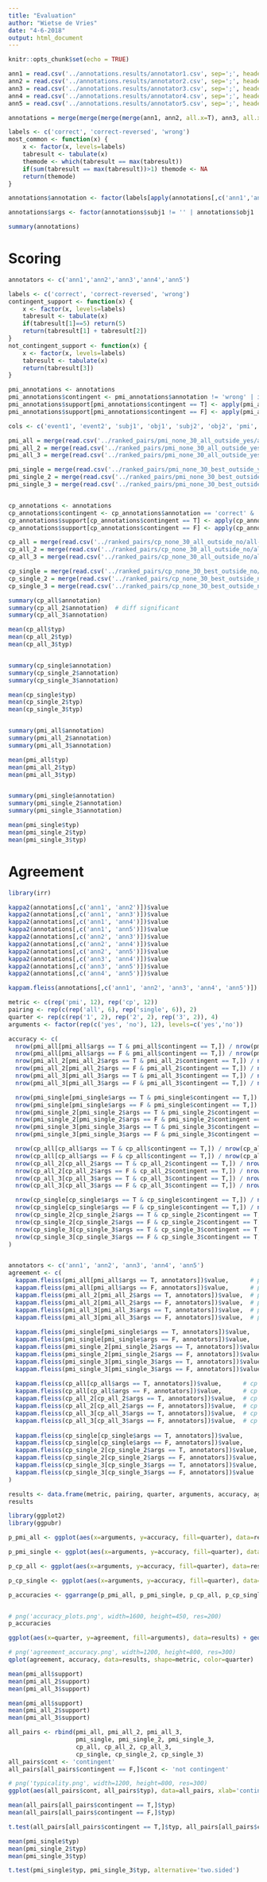 ```yaml
---
title: "Evaluation"
author: "Wietse de Vries"
date: "4-6-2018"
output: html_document
---
```


```r
knitr::opts_chunk$set(echo = TRUE)
```

```r
ann1 = read.csv('../annotations.results/annotator1.csv', sep=';', header=FALSE, col.names=c('event1', 'event2', 'subj1', 'obj1', 'subj2', 'obj2', 'ann1'))
ann2 = read.csv('../annotations.results/annotator2.csv', sep=';', header=FALSE, col.names=c('event1', 'event2', 'subj1', 'obj1', 'subj2', 'obj2', 'ann2'))
ann3 = read.csv('../annotations.results/annotator3.csv', sep=';', header=FALSE, col.names=c('event1', 'event2', 'subj1', 'obj1', 'subj2', 'obj2', 'ann3'))
ann4 = read.csv('../annotations.results/annotator4.csv', sep=';', header=FALSE, col.names=c('event1', 'event2', 'subj1', 'obj1', 'subj2', 'obj2', 'ann4'))
ann5 = read.csv('../annotations.results/annotator5.csv', sep=';', header=FALSE, col.names=c('event1', 'event2', 'subj1', 'obj1', 'subj2', 'obj2', 'ann5'))

annotations = merge(merge(merge(merge(ann1, ann2, all.x=T), ann3, all.x=T), ann4, all.x=T), ann5, all.x=T)

labels <- c('correct', 'correct-reversed', 'wrong')
most_common <- function(x) {
    x <- factor(x, levels=labels)
    tabresult <- tabulate(x)
    themode <- which(tabresult == max(tabresult))
    if(sum(tabresult == max(tabresult))>1) themode <- NA
    return(themode)
}

annotations$annotation <- factor(labels[apply(annotations[,c('ann1','ann2','ann3','ann4','ann5')], 1, most_common)], levels=labels)

annotations$args <- factor(annotations$subj1 != '' | annotations$obj1 != '' | annotations$subj2 != '' | annotations$obj2 != '', levels=c(T,F))

```

```r
summary(annotations)
```

# Scoring

```r
annotators <- c('ann1','ann2','ann3','ann4','ann5')

labels <- c('correct', 'correct-reversed', 'wrong')
contingent_support <- function(x) {
    x <- factor(x, levels=labels)
    tabresult <- tabulate(x)
    if(tabresult[1]==5) return(5)
    return(tabresult[1] + tabresult[2])
}
not_contingent_support <- function(x) {
    x <- factor(x, levels=labels)
    tabresult <- tabulate(x)
    return(tabresult[3])
}

pmi_annotations <- annotations
pmi_annotations$contingent <- pmi_annotations$annotation != 'wrong' | is.na(pmi_annotations$annotation)
pmi_annotations$support[pmi_annotations$contingent == T] <- apply(pmi_annotations[pmi_annotations$contingent == T, annotators], 1, contingent_support)
pmi_annotations$support[pmi_annotations$contingent == F] <- apply(pmi_annotations[pmi_annotations$contingent == F, annotators], 1, not_contingent_support)

cols <- c('event1', 'event2', 'subj1', 'obj1', 'subj2', 'obj2', 'pmi', 'scp', 'cp', 'typ')

pmi_all = merge(read.csv('../ranked_pairs/pmi_none_30_all_outside_yes/all-1.csv', sep=';', header=FALSE, col.names=cols), pmi_annotations)
pmi_all_2 = merge(read.csv('../ranked_pairs/pmi_none_30_all_outside_yes/all-2.csv', sep=';', header=FALSE, col.names=cols), pmi_annotations)
pmi_all_3 = merge(read.csv('../ranked_pairs/pmi_none_30_all_outside_yes/all-3.csv', sep=';', header=FALSE, col.names=cols), pmi_annotations)

pmi_single = merge(read.csv('../ranked_pairs/pmi_none_30_best_outside_yes/all-1.csv', sep=';', header=FALSE, col.names=cols), pmi_annotations)
pmi_single_2 = merge(read.csv('../ranked_pairs/pmi_none_30_best_outside_yes/all-2.csv', sep=';', header=FALSE, col.names=cols), pmi_annotations)
pmi_single_3 = merge(read.csv('../ranked_pairs/pmi_none_30_best_outside_yes/all-3.csv', sep=';', header=FALSE, col.names=cols), pmi_annotations)


cp_annotations <- annotations
cp_annotations$contingent <- cp_annotations$annotation == 'correct' & !is.na(cp_annotations$annotation)
cp_annotations$support[cp_annotations$contingent == T] <- apply(cp_annotations[cp_annotations$contingent == T, annotators], 1, contingent_support)
cp_annotations$support[cp_annotations$contingent == F] <- apply(cp_annotations[cp_annotations$contingent == F, annotators], 1, not_contingent_support)

cp_all = merge(read.csv('../ranked_pairs/cp_none_30_all_outside_no/all-1.csv', sep=';', header=FALSE, col.names=cols), cp_annotations)
cp_all_2 = merge(read.csv('../ranked_pairs/cp_none_30_all_outside_no/all-2.csv', sep=';', header=FALSE, col.names=cols), cp_annotations)
cp_all_3 = merge(read.csv('../ranked_pairs/cp_none_30_all_outside_no/all-3.csv', sep=';', header=FALSE, col.names=cols), cp_annotations)

cp_single = merge(read.csv('../ranked_pairs/cp_none_30_best_outside_no/all-1.csv', sep=';', header=FALSE, col.names=cols), cp_annotations)
cp_single_2 = merge(read.csv('../ranked_pairs/cp_none_30_best_outside_no/all-2.csv', sep=';', header=FALSE, col.names=cols), cp_annotations)
cp_single_3 = merge(read.csv('../ranked_pairs/cp_none_30_best_outside_no/all-3.csv', sep=';', header=FALSE, col.names=cols), cp_annotations)
```


```r
summary(cp_all$annotation)
summary(cp_all_2$annotation)  # diff significant
summary(cp_all_3$annotation)

mean(cp_all$typ)
mean(cp_all_2$typ)
mean(cp_all_3$typ)


summary(cp_single$annotation)
summary(cp_single_2$annotation)
summary(cp_single_3$annotation)

mean(cp_single$typ)
mean(cp_single_2$typ)
mean(cp_single_3$typ)


summary(pmi_all$annotation)
summary(pmi_all_2$annotation)
summary(pmi_all_3$annotation)

mean(pmi_all$typ)
mean(pmi_all_2$typ)
mean(pmi_all_3$typ)


summary(pmi_single$annotation)
summary(pmi_single_2$annotation)
summary(pmi_single_3$annotation)

mean(pmi_single$typ)
mean(pmi_single_2$typ)
mean(pmi_single_3$typ)
```


# Agreement

```r
library(irr)

kappa2(annotations[,c('ann1', 'ann2')])$value
kappa2(annotations[,c('ann1', 'ann3')])$value
kappa2(annotations[,c('ann1', 'ann4')])$value
kappa2(annotations[,c('ann1', 'ann5')])$value
kappa2(annotations[,c('ann2', 'ann3')])$value
kappa2(annotations[,c('ann2', 'ann4')])$value
kappa2(annotations[,c('ann2', 'ann5')])$value
kappa2(annotations[,c('ann3', 'ann4')])$value
kappa2(annotations[,c('ann3', 'ann5')])$value
kappa2(annotations[,c('ann4', 'ann5')])$value

kappam.fleiss(annotations[,c('ann1', 'ann2', 'ann3', 'ann4', 'ann5')])
```


```r
metric <- c(rep('pmi', 12), rep('cp', 12))
pairing <- rep(c(rep('all', 6), rep('single', 6)), 2)
quarter <- rep(c(rep('1', 2), rep('2', 2), rep('3', 2)), 4)
arguments <- factor(rep(c('yes', 'no'), 12), levels=c('yes','no'))

accuracy <- c(
  nrow(pmi_all[pmi_all$args == T & pmi_all$contingent == T,]) / nrow(pmi_all[pmi_all$args == T,]),             # pmi all  q1  yes
  nrow(pmi_all[pmi_all$args == F & pmi_all$contingent == T,]) / nrow(pmi_all[pmi_all$args == F,]),             # pmi all  q1  no
  nrow(pmi_all_2[pmi_all_2$args == T & pmi_all_2$contingent == T,]) / nrow(pmi_all_2[pmi_all_2$args == T,]),   # pmi all  q2  yes
  nrow(pmi_all_2[pmi_all_2$args == F & pmi_all_2$contingent == T,]) / nrow(pmi_all_2[pmi_all_2$args == F,]),   # pmi all  q2  no
  nrow(pmi_all_3[pmi_all_3$args == T & pmi_all_3$contingent == T,]) / nrow(pmi_all_3[pmi_all_3$args == T,]),   # pmi all  q3  yes
  nrow(pmi_all_3[pmi_all_3$args == F & pmi_all_3$contingent == T,]) / nrow(pmi_all_3[pmi_all_3$args == F,]),   # pmi all  q3  no

  nrow(pmi_single[pmi_single$args == T & pmi_single$contingent == T,]) / nrow(pmi_single[pmi_single$args == T,]),             # pmi single  q1  yes
  nrow(pmi_single[pmi_single$args == F & pmi_single$contingent == T,]) / nrow(pmi_single[pmi_single$args == F,]),             # pmi single  q1  no
  nrow(pmi_single_2[pmi_single_2$args == T & pmi_single_2$contingent == T,]) / nrow(pmi_single_2[pmi_single_2$args == T,]),   # pmi single  q2  yes
  nrow(pmi_single_2[pmi_single_2$args == F & pmi_single_2$contingent == T,]) / nrow(pmi_single_2[pmi_single_2$args == F,]),   # pmi single  q2  no
  nrow(pmi_single_3[pmi_single_3$args == T & pmi_single_3$contingent == T,]) / nrow(pmi_single_3[pmi_single_3$args == T,]),   # pmi single  q3  yes
  nrow(pmi_single_3[pmi_single_3$args == F & pmi_single_3$contingent == T,]) / nrow(pmi_single_3[pmi_single_3$args == F,]),   # pmi single  q3  no

  nrow(cp_all[cp_all$args == T & cp_all$contingent == T,]) / nrow(cp_all[cp_all$args == T,]),             # cp all  q1  yes
  nrow(cp_all[cp_all$args == F & cp_all$contingent == T,]) / nrow(cp_all[cp_all$args == F,]),             # cp all  q1  no
  nrow(cp_all_2[cp_all_2$args == T & cp_all_2$contingent == T,]) / nrow(cp_all_2[cp_all_2$args == T,]),   # cp all  q2  yes
  nrow(cp_all_2[cp_all_2$args == F & cp_all_2$contingent == T,]) / nrow(cp_all_2[cp_all_2$args == F,]),   # cp all  q2  no
  nrow(cp_all_3[cp_all_3$args == T & cp_all_3$contingent == T,]) / nrow(cp_all_3[cp_all_3$args == T,]),   # cp all  q3  yes
  nrow(cp_all_3[cp_all_3$args == F & cp_all_3$contingent == T,]) / nrow(cp_all_3[cp_all_3$args == F,]),   # cp all  q3  no

  nrow(cp_single[cp_single$args == T & cp_single$contingent == T,]) / nrow(cp_single[cp_single$args == T,]),             # cp single  q1  yes
  nrow(cp_single[cp_single$args == F & cp_single$contingent == T,]) / nrow(cp_single[cp_single$args == F,]),             # cp single  q1  no
  nrow(cp_single_2[cp_single_2$args == T & cp_single_2$contingent == T,]) / nrow(cp_single_2[cp_single_2$args == T,]),   # cp single  q2  yes
  nrow(cp_single_2[cp_single_2$args == F & cp_single_2$contingent == T,]) / nrow(cp_single_2[cp_single_2$args == F,]),   # cp single  q2  no
  nrow(cp_single_3[cp_single_3$args == T & cp_single_3$contingent == T,]) / nrow(cp_single_3[cp_single_3$args == T,]),   # cp single  q3  yes
  nrow(cp_single_3[cp_single_3$args == F & cp_single_3$contingent == T,]) / nrow(cp_single_3[cp_single_3$args == F,])    # cp single  q3  no
)


annotators <- c('ann1', 'ann2', 'ann3', 'ann4', 'ann5')
agreement <- c(
  kappam.fleiss(pmi_all[pmi_all$args == T, annotators])$value,      # pmi all  q1  yes
  kappam.fleiss(pmi_all[pmi_all$args == F, annotators])$value,      # pmi all  q1  no
  kappam.fleiss(pmi_all_2[pmi_all_2$args == T, annotators])$value,  # pmi all  q2  yes
  kappam.fleiss(pmi_all_2[pmi_all_2$args == F, annotators])$value,  # pmi all  q2  no
  kappam.fleiss(pmi_all_3[pmi_all_3$args == T, annotators])$value,  # pmi all  q3  yes
  kappam.fleiss(pmi_all_3[pmi_all_3$args == F, annotators])$value,  # pmi all  q3  no
  
  kappam.fleiss(pmi_single[pmi_single$args == T, annotators])$value,      # pmi single  q1  yes
  kappam.fleiss(pmi_single[pmi_single$args == F, annotators])$value,      # pmi single  q1  no
  kappam.fleiss(pmi_single_2[pmi_single_2$args == T, annotators])$value,  # pmi single  q2  yes
  kappam.fleiss(pmi_single_2[pmi_single_2$args == F, annotators])$value,  # pmi single  q2  no
  kappam.fleiss(pmi_single_3[pmi_single_3$args == T, annotators])$value,  # pmi single  q3  yes
  kappam.fleiss(pmi_single_3[pmi_single_3$args == F, annotators])$value,  # pmi single  q3  no
  
  kappam.fleiss(cp_all[cp_all$args == T, annotators])$value,      # cp all  q1  yes
  kappam.fleiss(cp_all[cp_all$args == F, annotators])$value,      # cp all  q1  no
  kappam.fleiss(cp_all_2[cp_all_2$args == T, annotators])$value,  # cp all  q2  yes
  kappam.fleiss(cp_all_2[cp_all_2$args == F, annotators])$value,  # cp all  q2  no
  kappam.fleiss(cp_all_3[cp_all_3$args == T, annotators])$value,  # cp all  q3  yes
  kappam.fleiss(cp_all_3[cp_all_3$args == F, annotators])$value,  # cp all  q3  no
  
  kappam.fleiss(cp_single[cp_single$args == T, annotators])$value,      # cp single  q1  yes
  kappam.fleiss(cp_single[cp_single$args == F, annotators])$value,      # cp single  q1  no
  kappam.fleiss(cp_single_2[cp_single_2$args == T, annotators])$value,  # cp single  q2  yes
  kappam.fleiss(cp_single_2[cp_single_2$args == F, annotators])$value,  # cp single  q2  no
  kappam.fleiss(cp_single_3[cp_single_3$args == T, annotators])$value,  # cp single  q3  yes
  kappam.fleiss(cp_single_3[cp_single_3$args == F, annotators])$value   # cp single  q3  no
)

results <- data.frame(metric, pairing, quarter, arguments, accuracy, agreement)
results
```

```r
library(ggplot2)
library(ggpubr)

p_pmi_all <- ggplot(aes(x=arguments, y=accuracy, fill=quarter), data=results[results$metric == 'pmi' & results$pairing == 'all',]) + geom_bar(stat='identity', position=position_dodge()) + theme(plot.margin=unit(c(1.5,0,0,0), 'lines')) + coord_cartesian(ylim=c(0, 0.7)) 

p_pmi_single <- ggplot(aes(x=arguments, y=accuracy, fill=quarter), data=results[results$metric == 'pmi' & results$pairing == 'single',]) + geom_bar(stat='identity', position=position_dodge()) + theme(plot.margin=unit(c(1.5,0,0,0), 'lines')) + coord_cartesian(ylim=c(0, 0.7)) + ylab('')

p_cp_all <- ggplot(aes(x=arguments, y=accuracy, fill=quarter), data=results[results$metric == 'cp' & results$pairing == 'all',]) + geom_bar(stat='identity', position=position_dodge()) + theme(plot.margin=unit(c(1.5,0,0,0), 'lines')) + coord_cartesian(ylim=c(0, 0.7)) + ylab('')

p_cp_single <- ggplot(aes(x=arguments, y=accuracy, fill=quarter), data=results[results$metric == 'cp' & results$pairing == 'single',]) + geom_bar(stat='identity', position=position_dodge()) + theme(plot.margin=unit(c(1.5,0,0,0), 'lines')) + coord_cartesian(ylim=c(0, 0.7)) + ylab('')

p_accuracies <- ggarrange(p_pmi_all, p_pmi_single, p_cp_all, p_cp_single, ncol=4, nrow=1, labels=c('PMI, all', 'PMI, single', 'CP, all', 'CP, single'), font.label=list(size=12), common.legend=T, legend='right')


# png('accuracy_plots.png', width=1600, height=450, res=200)
p_accuracies
```

```r
ggplot(aes(x=quarter, y=agreement, fill=arguments), data=results) + geom_bar(stat='identity', position=position_dodge()) + ggtitle('Agreement per quarter')

# png('agreement_accuracy.png', width=1200, height=800, res=300)
qplot(agreement, accuracy, data=results, shape=metric, color=quarter)
```

```r
mean(pmi_all$support)
mean(pmi_all_2$support)
mean(pmi_all_3$support)

mean(pmi_all$support)
mean(pmi_all_2$support)
mean(pmi_all_3$support)
```

```r
all_pairs <- rbind(pmi_all, pmi_all_2, pmi_all_3,
                   pmi_single, pmi_single_2, pmi_single_3,
                   cp_all, cp_all_2, cp_all_3,
                   cp_single, cp_single_2, cp_single_3)
all_pairs$cont <- 'contingent'
all_pairs[all_pairs$contingent == F,]$cont <- 'not contingent'

# png('typicality.png', width=1200, height=800, res=300)
ggplot(aes(all_pairs$cont, all_pairs$typ), data=all_pairs, xlab='contingency', ylab='typicality') + geom_boxplot(outlier.colour="black", outlier.shape=16, outlier.size=1.5, notch=FALSE) + xlab('') + ylab('typicality')

mean(all_pairs[all_pairs$contingent == T,]$typ)
mean(all_pairs[all_pairs$contingent == F,]$typ)

t.test(all_pairs[all_pairs$contingent == T,]$typ, all_pairs[all_pairs$contingent == F,]$typ, alternative='two.sided')
```


```r
mean(pmi_single$typ)
mean(pmi_single_2$typ)
mean(pmi_single_3$typ)

t.test(pmi_single$typ, pmi_single_3$typ, alternative='two.sided')
```